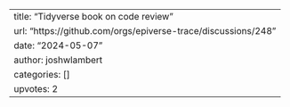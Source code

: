 ---
title: "Tidyverse book on code review"
url: "https://github.com/orgs/epiverse-trace/discussions/248"
date: "2024-05-07"
author: joshwlambert
categories: []
upvotes: 2
---